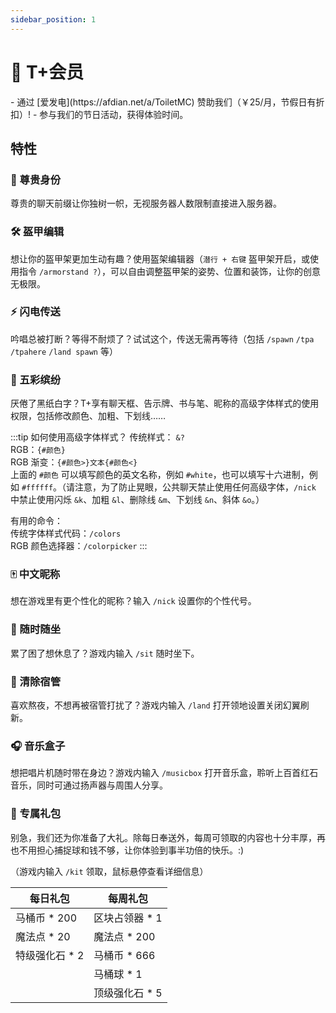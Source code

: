 ```yaml
---
sidebar_position: 1
---
```



# 💎 T+会员

<Admonition type="info" icon="🤔" title="我该如何获得 T+会员？">
  - 通过 [爱发电](https://afdian.net/a/ToiletMC) 赞助我们（￥25/月，节假日有折扣）! 
  - 参与我们的节日活动，获得体验时间。
</Admonition>

## 特性

### 👑 尊贵身份

<TPlusText /> 尊贵的聊天前缀让你独树一帜，无视服务器人数限制直接进入服务器。

### 🛠️ 盔甲编辑

想让你的盔甲架更加生动有趣？使用盔架编辑器（`潜行 + 右键` 盔甲架开启，或使用指令 `/armorstand ?`），可以自由调整盔甲架的姿势、位置和装饰，让你的创意无极限。

### ⚡ 闪电传送

吟唱总被打断？等得不耐烦了？试试这个，传送无需再等待（包括 `/spawn` `/tpa` `/tpahere` `/land spawn` 等）

### 🌈 五彩缤纷

厌倦了黑纸白字？T+享有聊天框、告示牌、书与笔、昵称的高级字体样式的使用权限，包括修改颜色、加粗、下划线……

:::tip 如何使用高级字体样式？
传统样式： `&?`  
RGB：`{#颜色}`  
RGB 渐变：`{#颜色>}文本{#颜色<}`  
上面的 `#颜色` 可以填写颜色的英文名称，例如 `#white`，也可以填写十六进制，例如 `#ffffff`。（请注意，为了防止晃眼，公共聊天禁止使用任何高级字体，`/nick` 中禁止使用闪烁 `&k`、加粗 `&l`、删除线 `&m`、下划线 `&n`、斜体 `&o`。）

有用的命令：  
传统字体样式代码：`/colors`  
RGB 颜色选择器：`/colorpicker`
:::

### 🀄 中文昵称

想在游戏里有更个性化的昵称？输入 `/nick` 设置你的个性代号。

### 💺 随时随坐

累了困了想休息了？游戏内输入 `/sit` 随时坐下。

### 👾 清除宿管

喜欢熬夜，不想再被宿管打扰了？游戏内输入 `/land` 打开领地设置关闭幻翼刷新。

### 🎧️ 音乐盒子

想把唱片机随时带在身边？游戏内输入 `/musicbox` 打开音乐盒，聆听上百首红石音乐，同时可通过扬声器与周围人分享。

### 🎁 专属礼包

别急，我们还为你准备了大礼。除每日奉送外，每周可领取的内容也十分丰厚，再也不用担心捕捉球和钱不够，让你体验到事半功倍的快乐。:)

（游戏内输入 `/kit` 领取，鼠标悬停查看详细信息）

| 每日礼包                                                                                          | 每周礼包                                                                                            |
| ------------------------------------------------------------------------------------------------- | --------------------------------------------------------------------------------------------------- |
| <addr title="还有普通用户礼包：马桶币 * 100 和 魔法点 sp * 10 ，可以一起领">马桶币 \* 200 </addr> | <addr title="区块占领器&#13;在荒野中放置此方块，&#13;可以免费占领一个区块。">区块占领器 \* 1</addr> |
| 魔法点 \* 20                                                                                      | 魔法点 \* 200                                                                                       |
| <addr title="放到武器上将有概率提升武器属性&#13;成功率:75%">特级强化石 \* 2 </addr>               | 马桶币 \* 666                                                                                       |
|                                                                                                   | <addr title="马桶球&#13;耐久:4&#13;成功几率:40%&#13;可捕捉:&#13;  所有生物">马桶球 \* 1</addr>      |
|                                                                                                   | <addr title="放到武器上将有概率提升武器属性&#13;成功率:100%">顶级强化石 \* 5 </addr>                |
